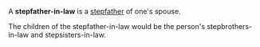 {{Copy to Wiktionary}}
A '''stepfather-in-law''' is a [[stepfather]] of one's spouse.

The children of the stepfather-in-law would be the person's stepbrothers-in-law and stepsisters-in-law.

{{sociology-stub}}
